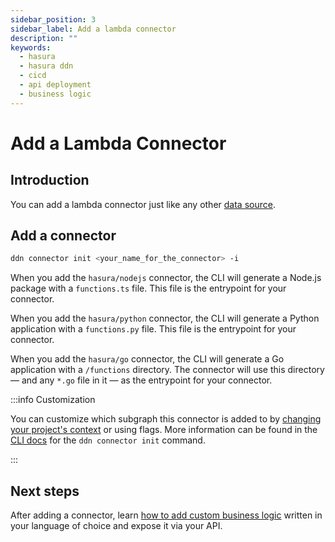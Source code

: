 ```yaml
---
sidebar_position: 3
sidebar_label: Add a lambda connector
description: ""
keywords:
  - hasura
  - hasura ddn
  - cicd
  - api deployment
  - business logic
---
```



# Add a Lambda Connector

## Introduction

You can add a lambda connector just like any other [data source](/data-sources/overview.mdx).

## Add a connector

```sh title="Initialize a new connector in a project directory:"
ddn connector init <your_name_for_the_connector> -i
```

<Tabs groupId="source-preference" className="api-tabs">

<TabItem value="TypeScript" label="TypeScript">

When you add the `hasura/nodejs` connector, the CLI will generate a Node.js package with a `functions.ts` file. This
file is the entrypoint for your connector.

</TabItem>
<TabItem value="Python" label="Python">

When you add the `hasura/python` connector, the CLI will generate a Python application with a `functions.py` file. This
file is the entrypoint for your connector.

</TabItem>
<TabItem value="Go" label="Go">

When you add the `hasura/go` connector, the CLI will generate a Go application with a `/functions` directory. The
connector will use this directory — and any `*.go` file in it — as the entrypoint for your connector.

</TabItem>

</Tabs>

:::info Customization

You can customize which subgraph this connector is added to by
[changing your project's context](/cli/commands/ddn_context.mdx) or using flags. More information can be found in the
[CLI docs](/cli/commands/ddn_connector_init.mdx) for the `ddn connector init` command.

:::

## Next steps

After adding a connector, learn [how to add custom business logic](/business-logic/tutorials/1-add-custom-logic.mdx)
written in your language of choice and expose it via your API.
